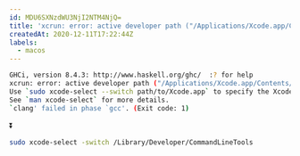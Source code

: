 ---
id: MDU6SXNzdWU3NjI2NTM4NjQ=
title: 'xcrun: error: active developer path ("/Applications/Xcode.app/Contents/Developer") does not exist'
createdAt: 2020-12-11T17:22:44Z
labels:
  - macos
---

```bash
GHCi, version 8.4.3: http://www.haskell.org/ghc/  :? for help
xcrun: error: active developer path ("/Applications/Xcode.app/Contents/Developer") does not exist
Use `sudo xcode-select --switch path/to/Xcode.app` to specify the Xcode that you wish to use for command line developer tools, or use `xcode-select --install` to install the standalone command line developer tools.
See `man xcode-select` for more details.
`clang' failed in phase `gcc'. (Exit code: 1)
```
⏬ 
```bash
sudo xcode-select -switch /Library/Developer/CommandLineTools
```
